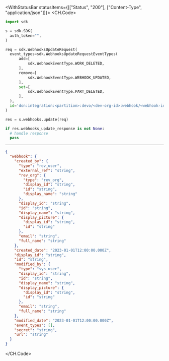 

<WithStatusBar statusItems={[["Status", "200"], ["Content-Type", "application/json"]]}>
  <CH.Code>
  ```python Update.py
  import sdk

s = sdk.SDK(
    auth_token="",
)

req = sdk.WebhooksUpdateRequest(
    event_types=sdk.WebhooksUpdateRequestEventTypes(
        add=[
            sdk.WebhookEventType.WORK_DELETED,
        ],
        remove=[
            sdk.WebhookEventType.WEBHOOK_UPDATED,
        ],
        set=[
            sdk.WebhookEventType.PART_DELETED,
        ],
    ),
    id='don:integration:<partition>:devo/<dev-org-id>:webhook/<webhook-id>',
)

res = s.webhooks.update(req)

if res.webhooks_update_response is not None:
    # handle response
    pass
  ```
  ---

  ```json Example Response
  {
    "webhook": {
      "created_by": {
        "type": "rev_user",
        "external_ref": "string",
        "rev_org": {
          "type": "rev_org",
          "display_id": "string",
          "id": "string",
          "display_name": "string"
        },
        "display_id": "string",
        "id": "string",
        "display_name": "string",
        "display_picture": {
          "display_id": "string",
          "id": "string"
        },
        "email": "string",
        "full_name": "string"
      },
      "created_date": "2023-01-01T12:00:00.000Z",
      "display_id": "string",
      "id": "string",
      "modified_by": {
        "type": "sys_user",
        "display_id": "string",
        "id": "string",
        "display_name": "string",
        "display_picture": {
          "display_id": "string",
          "id": "string"
        },
        "email": "string",
        "full_name": "string"
      },
      "modified_date": "2023-01-01T12:00:00.000Z",
      "event_types": [],
      "secret": "string",
      "url": "string"
    }
  }
  ```
  </CH.Code>
</WithStatusBar>
